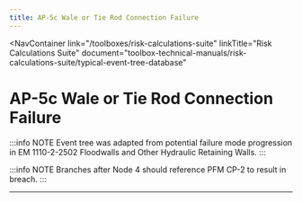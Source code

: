 ```yaml
---
title: AP-5c Wale or Tie Rod Connection Failure
---
```



<NavContainer
  link="/toolboxes/risk-calculations-suite"
  linkTitle="Risk Calculations Suite"
  document="toolbox-technical-manuals/risk-calculations-suite/typical-event-tree-database"
></NavContainer>

# AP-5c Wale or Tie Rod Connection Failure

:::info NOTE
Event tree was adapted from potential failure mode progression in EM 1110-2-2502 Floodwalls and Other Hydraulic Retaining Walls.
:::

:::info NOTE
Branches after Node 4 should reference PFM CP-2 to result in breach.
:::

<EventTree base="ap-5c-wale-or-tie-rod-connection-failure" width="70%" />

---
